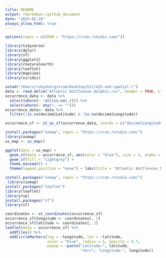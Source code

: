 ```yaml
---
title: README
output: rmarkdown::github_document
date: "2025-02-24"
always_allow_html: true
---
```

```r
options(repos = c(CRAN = "https://cran.rstudio.com/"))

```

```r
library(tidyverse)
library(dplyr)
library(sf)
library(ggplot2)      
library(rnaturalearth) 
library(leaflet)
library(mapview)
library(viridis)

```

```r
setwd("/Users/robynborgstrom/Desktop/Git/GIS-and-spatial-r")
data <- read.delim("Atlantic bottlenose dolphin.csv", header = TRUE, stringsAsFactors = FALSE)
occurrence_data <- data %>%
  select(where(~ !all(is.na(.)))) %>%
  select(where(~ any(!. == ""))) 
occurrence_data<- data %>%
  filter(!is.na(decimalLatitude) & !is.na(decimalLongitude))

```

```r

occurrence_sf <- st_as_sf(occurrence_data, coords = c("decimalLongitude", "decimalLatitude"), crs = 4326)


```

```r
install.packages("usmap", repos = "https://cran.rstudio.com/")
library(usmap)
us_map <- us_map()

ggplot(data = us_map) +
  geom_sf(data = occurrence_sf, aes(color = "blue"), size = 2, alpha = 0.6) +
  geom_sf(fill = "lightgrey") +  
  theme_minimal() +
  theme(legend.position = "none") + labs(title = "Atlantic Bottlenose Dolphin Occurrences (1992-2003)")

```

```r

install.packages("usmap", repos = "https://cran.rstudio.com/")
 library(usmap)
install.packages("leaflet")
library(leaflet)
library(sp)
install.packages("sf")
library(sf)

coordinates <- st_coordinates(occurrence_sf)
occurrence_sf$longitude <- coordinates[, 1]
occurrence_sf$latitude <- coordinates[, 2]
leaflet(data = occurrence_sf) %>%
  addTiles() %>%  
  addCircleMarkers(lng = ~longitude, lat = ~latitude, 
                   color = "blue", radius = 5, opacity = 0.7,
                   popup = ~paste("Latitude:", latitude, 
                                  "<br>", "Longitude:", longitude))
```

